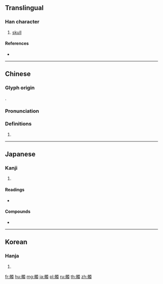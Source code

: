 {{character info/new}}
==Translingual==

===Han character===
{{Han char|rn=188|rad=骨|as=13|sn=23|four=76227|canj=BBWLI|ids=⿰骨蜀}}

# [[skull]]

====References====
* {{Han ref|kx=1450.570|dkj=45281|dj=1977.330|hdz=74420.010|uh=9AD1|ud=39633|bh=C5EA|bd=50666}}

----

==Chinese==
{{zh-forms|alt=䫳}}

===Glyph origin===
{{Han etym}}
{{Han compound|骨|蜀|c1=s|c2=p|t1=bone|ls=psc}}.

===Pronunciation===
{{zh-pron
|m=dú
|c=duk6
|h=pfs=
|md=
|mn=
|w=
|mc=y
|oc=y
|cat=
}}

===Definitions===
{{zh-hanzi}}

# {{zh-only used in|髑髏|skull}}

----

==Japanese==

===Kanji===
{{ja-kanji|grade=|rs=骨13}}

# {{defn|lang=ja|sort=骨13}}

====Readings====
* {{ja-readings|goon=[[どく]] (doku)|kanon=[[とく]] (toku)}}

====Compounds====
* {{ja-r|髑髏|どくろ}}

----

==Korean==

===Hanja===
{{ko-hanja|hangeul=촉|eumhun=|rv=chok|mr=ch'ok|y=chok}}

# {{defn|lang=ko|sort=骨13}}

[[fr:髑]]
[[hu:髑]]
[[mg:髑]]
[[ja:髑]]
[[pl:髑]]
[[ru:髑]]
[[th:髑]]
[[zh:髑]]